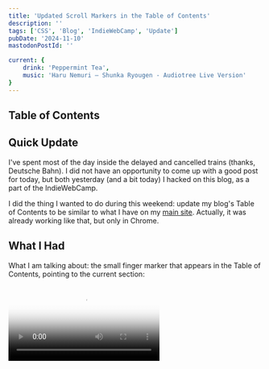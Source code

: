 ```yaml
---
title: 'Updated Scroll Markers in the Table of Contents'
description: ''
tags: ['CSS', 'Blog', 'IndieWebCamp', 'Update']
pubDate: '2024-11-10'
mastodonPostId: ''

current: {
	drink: 'Peppermint Tea',
	music: 'Haru Nemuri — Shunka Ryougen - Audiotree Live Version'
}
---
```



## Table of Contents

## Quick Update

I've spent most of the day inside the delayed and cancelled trains (thanks, Deutsche Bahn). I did not have an opportunity to come up with a good post for today, but both yesterday (and a bit today) I hacked on this blog, as a part of the IndieWebCamp.

I did the thing I wanted to do during this weekend: update my blog's Table of Contents to be similar to what I have on my [main site](https://kizu.dev/). Actually, it was already working like that, but only in Chrome.

## What I Had

What I am talking about: the small finger marker that appears in the Table of Contents, pointing to the current section:


<Video src={demoVideo} poster={demoPoster} caption="The list marker is replaced with a pointing hand symbol for a ToC item when its section is on the screen." />

Before this update, it worked only in Chrome: I was using a heavily modified variation of [my scroll-driven animations experiment](https://kizu.dev/scroll-driven-animations/#table-ofcontents-with-highlighted-current-sections) for scroll markers.

## The Update

Now — it is all the same, but also works in Firefox and Safari!

All thanks to some JS, delivered via a custom element. This is something I briefly mentioned in [my CSS Day talk](https://www.youtube.com/watch?v=ZC_WS05t2lI): instead of trying to cover the whole technology, like scroll-driven animations, with a polyfill, we can only [ponyfill](https://github.com/sindresorhus/ponyfill) a single technique with a custom element and implement only the missing parts.

This is what I did: the technique requires scroll-driven animations, particularly, `timeline-scope`, which Firefox Nightly does not yet support in its outdated experimental implementation of them.

I used an intersection observer and a window resize event to implement what is missing, while keeping most of the styles intact.

I won't go into the details of the implementation today. Maybe the code behind it could be polished and published as a package? Maybe, one day. Maybe, not. Let me know.

## The Specs

Interestingly, [Robert Flack](https://github.com/flackr) opened a [CSSWG issue](https://github.com/w3c/csswg-drafts/issues/10720) about scroll-markers as a part of the work they did alongside [Miriam Suzanne](https://www.miriamsuzanne.com/) and [Nicole Sullivan](https://www.stubbornella.org/) on the “carousels” — [“CSS Overflow - Broad Research”](https://css.oddbird.net/overflow/explainer/).

With it, things like that will become _trivial_, and I cannot wait for it to be specified and in the browsers.

